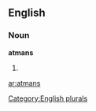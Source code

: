 ==English==

===Noun===
'''atmans'''

# {{plural of|[[atman]]}}

[[Category:English plurals]]

[[ar:atmans]]